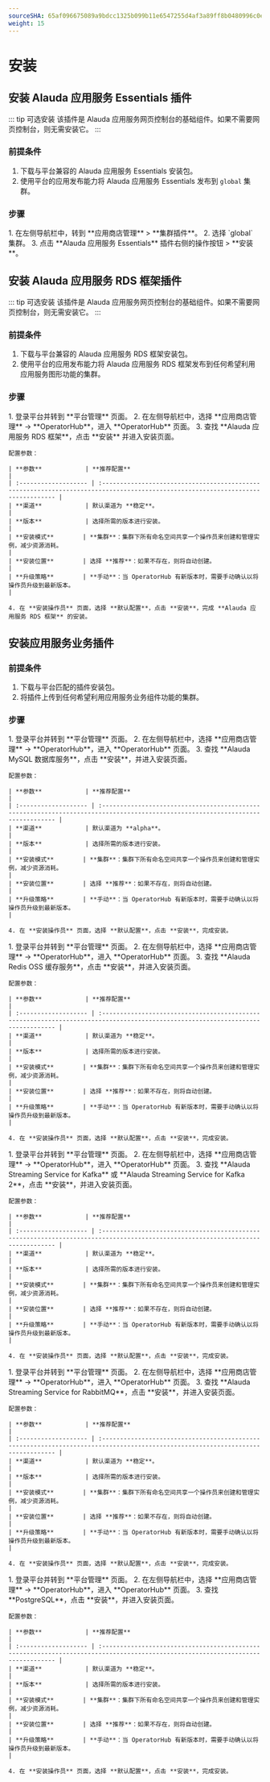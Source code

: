 ```yaml
---
sourceSHA: 65af096675089a9bdcc1325b099b11e6547255d4af3a89ff8b0480996c0e2d40
weight: 15
---
```


# 安装

## 安装 Alauda 应用服务 Essentials 插件

::: tip 可选安装
该插件是 Alauda 应用服务网页控制台的基础组件。如果不需要网页控制台，则无需安装它。
:::

### 前提条件

1. 下载与平台兼容的 Alauda 应用服务 Essentials 安装包。
2. 使用平台的应用发布能力将 Alauda 应用服务 Essentials 发布到 `global` 集群。

### 步骤

<Tabs>
  <Tab label="Web 控制台">
    1. 在左侧导航栏中，转到 **应用商店管理** > **集群插件**。
    2. 选择 `global` 集群。
    3. 点击 **Alauda 应用服务 Essentials** 插件右侧的操作按钮 > **安装**。
  </Tab>
</Tabs>

## 安装 Alauda 应用服务 RDS 框架插件

::: tip 可选安装
该插件是 Alauda 应用服务网页控制台的基础组件。如果不需要网页控制台，则无需安装它。
:::

### 前提条件

1. 下载与平台兼容的 Alauda 应用服务 RDS 框架安装包。
2. 使用平台的应用发布能力将 Alauda 应用服务 RDS 框架发布到任何希望利用应用服务图形功能的集群。

### 步骤

<Tabs>
  <Tab label="Web 控制台">
    1. 登录平台并转到 **平台管理** 页面。
    2. 在左侧导航栏中，选择 **应用商店管理** -> **OperatorHub**，进入 **OperatorHub** 页面。
    3. 查找 **Alauda 应用服务 RDS 框架**，点击 **安装** 并进入安装页面。

    配置参数：

    | **参数**            | **推荐配置**                                                                                                                       |
    | :------------------- | :------------------------------------------------------------------------------------------------------------------------------- |
    | **渠道**            | 默认渠道为 **稳定**。                                                                                                              |
    | **版本**            | 选择所需的版本进行安装。                                                                                                          |
    | **安装模式**        | **集群**：集群下所有命名空间共享一个操作员来创建和管理实例，减少资源消耗。                                                            |
    | **安装位置**        | 选择 **推荐**：如果不存在，则将自动创建。                                                                                           |
    | **升级策略**        | **手动**：当 OperatorHub 有新版本时，需要手动确认以将操作员升级到最新版本。                                                             |

    4. 在 **安装操作员** 页面，选择 **默认配置**，点击 **安装**，完成 **Alauda 应用服务 RDS 框架** 的安装。
  </Tab>
</Tabs>

## 安装应用服务业务插件

### 前提条件

1. 下载与平台匹配的插件安装包。
2. 将插件上传到任何希望利用应用服务业务组件功能的集群。

### 步骤

<Tabs>
  <Tab label="MySQL">
    1. 登录平台并转到 **平台管理** 页面。
    2. 在左侧导航栏中，选择 **应用商店管理** -> **OperatorHub**，进入 **OperatorHub** 页面。
    3. 查找 **Alauda MySQL 数据库服务**，点击 **安装**，并进入安装页面。

    配置参数：

    | **参数**            | **推荐配置**                                                                                                                       |
    | :------------------- | :------------------------------------------------------------------------------------------------------------------------------- |
    | **渠道**            | 默认渠道为 **alpha**。                                                                                                             |
    | **版本**            | 选择所需的版本进行安装。                                                                                                          |
    | **安装模式**        | **集群**：集群下所有命名空间共享一个操作员来创建和管理实例，减少资源消耗。                                                            |
    | **安装位置**        | 选择 **推荐**：如果不存在，则将自动创建。                                                                                           |
    | **升级策略**        | **手动**：当 OperatorHub 有新版本时，需要手动确认以将操作员升级到最新版本。                                                             |

    4. 在 **安装操作员** 页面，选择 **默认配置**，点击 **安装**，完成安装。
  </Tab>

  <Tab label="Redis">
    1. 登录平台并转到 **平台管理** 页面。
    2. 在左侧导航栏中，选择 **应用商店管理** -> **OperatorHub**，进入 **OperatorHub** 页面。
    3. 查找 **Alauda Redis OSS 缓存服务**，点击 **安装**，并进入安装页面。

    配置参数：

    | **参数**            | **推荐配置**                                                                                                                       |
    | :------------------- | :------------------------------------------------------------------------------------------------------------------------------- |
    | **渠道**            | 默认渠道为 **稳定**。                                                                                                              |
    | **版本**            | 选择所需的版本进行安装。                                                                                                          |
    | **安装模式**        | **集群**：集群下所有命名空间共享一个操作员来创建和管理实例，减少资源消耗。                                                            |
    | **安装位置**        | 选择 **推荐**：如果不存在，则将自动创建。                                                                                           |
    | **升级策略**        | **手动**：当 OperatorHub 有新版本时，需要手动确认以将操作员升级到最新版本。                                                             |

    4. 在 **安装操作员** 页面，选择 **默认配置**，点击 **安装**，完成安装。
  </Tab>

  <Tab label="Kafka">
    1. 登录平台并转到 **平台管理** 页面。
    2. 在左侧导航栏中，选择 **应用商店管理** -> **OperatorHub**，进入 **OperatorHub** 页面。
    3. 查找 **Alauda Streaming Service for Kafka** 或 **Alauda Streaming Service for Kafka 2**，点击 **安装**，并进入安装页面。

    配置参数：

    | **参数**            | **推荐配置**                                                                                                                       |
    | :------------------- | :------------------------------------------------------------------------------------------------------------------------------- |
    | **渠道**            | 默认渠道为 **稳定**。                                                                                                              |
    | **版本**            | 选择所需的版本进行安装。                                                                                                          |
    | **安装模式**        | **集群**：集群下所有命名空间共享一个操作员来创建和管理实例，减少资源消耗。                                                            |
    | **安装位置**        | 选择 **推荐**：如果不存在，则将自动创建。                                                                                           |
    | **升级策略**        | **手动**：当 OperatorHub 有新版本时，需要手动确认以将操作员升级到最新版本。                                                             |

    4. 在 **安装操作员** 页面，选择 **默认配置**，点击 **安装**，完成安装。
  </Tab>

  <Tab label="RabbitMQ">
    1. 登录平台并转到 **平台管理** 页面。
    2. 在左侧导航栏中，选择 **应用商店管理** -> **OperatorHub**，进入 **OperatorHub** 页面。
    3. 查找 **Alauda Streaming Service for RabbitMQ**，点击 **安装**，并进入安装页面。

    配置参数：

    | **参数**            | **推荐配置**                                                                                                                       |
    | :------------------- | :------------------------------------------------------------------------------------------------------------------------------- |
    | **渠道**            | 默认渠道为 **稳定**。                                                                                                              |
    | **版本**            | 选择所需的版本进行安装。                                                                                                          |
    | **安装模式**        | **集群**：集群下所有命名空间共享一个操作员来创建和管理实例，减少资源消耗。                                                            |
    | **安装位置**        | 选择 **推荐**：如果不存在，则将自动创建。                                                                                           |
    | **升级策略**        | **手动**：当 OperatorHub 有新版本时，需要手动确认以将操作员升级到最新版本。                                                             |

    4. 在 **安装操作员** 页面，选择 **默认配置**，点击 **安装**，完成安装。
  </Tab>

  <Tab label="PostgreSQL">
    1. 登录平台并转到 **平台管理** 页面。
    2. 在左侧导航栏中，选择 **应用商店管理** -> **OperatorHub**，进入 **OperatorHub** 页面。
    3. 查找 **PostgreSQL**，点击 **安装**，并进入安装页面。

    配置参数：

    | **参数**            | **推荐配置**                                                                                                                       |
    | :------------------- | :------------------------------------------------------------------------------------------------------------------------------- |
    | **渠道**            | 默认渠道为 **稳定**。                                                                                                              |
    | **版本**            | 选择所需的版本进行安装。                                                                                                          |
    | **安装模式**        | **集群**：集群下所有命名空间共享一个操作员来创建和管理实例，减少资源消耗。                                                            |
    | **安装位置**        | 选择 **推荐**：如果不存在，则将自动创建。                                                                                           |
    | **升级策略**        | **手动**：当 OperatorHub 有新版本时，需要手动确认以将操作员升级到最新版本。                                                             |

    4. 在 **安装操作员** 页面，选择 **默认配置**，点击 **安装**，完成安装。
  </Tab>
</Tabs>
